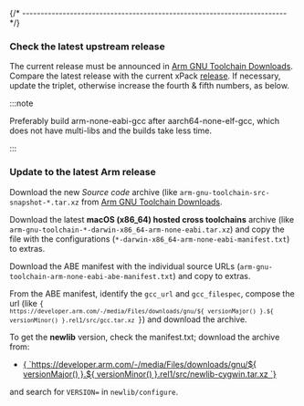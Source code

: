 

{/* ------------------------------------------------------------------------ */}

### Check the latest upstream release

The current release must be announced in
[Arm GNU Toolchain Downloads](https://developer.arm.com/downloads/-/arm-gnu-toolchain-downloads).
Compare the latest release with the current xPack
[release](https://github.com/xpack-dev-tools/arm-none-eabi-gcc-xpack/releases).
If necessary, update the triplet, otherwise increase the fourth & fifth numbers,
as below.

:::note

Preferably build arm-none-eabi-gcc after aarch64-none-elf-gcc, which does
not have multi-libs and the builds take less time.

:::

### Update to the latest Arm release

Download the new _Source code_ archive (like
`arm-gnu-toolchain-src-snapshot-*.tar.xz` from
[Arm GNU Toolchain Downloads](https://developer.arm.com/downloads/-/arm-gnu-toolchain-downloads/).

Download the latest **macOS (x86_64) hosted cross toolchains** archive (like
`arm-gnu-toolchain-*-darwin-x86_64-arm-none-eabi.tar.xz`)
and copy the file with the configurations
(`*-darwin-x86_64-arm-none-eabi-manifest.txt`) to extras.

Download the ABE manifest with the individual source URLs
(`arm-gnu-toolchain-arm-none-eabi-abe-manifest.txt`) and copy to extras.

From the ABE manifest, identify the `gcc_url` and `gcc_filespec`,
compose the url
(like <code>{ `https://developer.arm.com/-/media/Files/downloads/gnu/${ versionMajor() }.${ versionMinor() }.rel1/src/gcc.tar.xz `}</code>)
and download the archive.

To get the **newlib** version, check the manifest.txt; download the archive from:

<ul>
<li><a href={ `https://developer.arm.com/-/media/Files/downloads/gnu/${ versionMajor() }.${ versionMinor() }.rel1/src/newlib-cygwin.tar.xz `}>{ `https://developer.arm.com/-/media/Files/downloads/gnu/${ versionMajor() }.${ versionMinor() }.rel1/src/newlib-cygwin.tar.xz `}</a></li>
</ul>

and search for `VERSION=` in `newlib/configure`.
